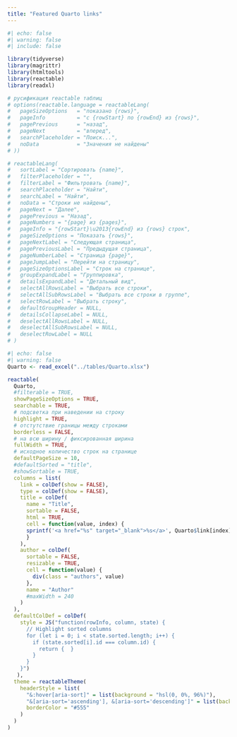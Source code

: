 ```yaml
---
title: "Featured Quarto links"
---
```


```r
#| echo: false
#| warning: false
#| include: false

library(tidyverse)
library(magrittr)
library(htmltools)
library(reactable)
library(readxl)

# русификация reactable таблиц
# options(reactable.language = reactableLang(
#   pageSizeOptions   = "показано {rows}",
#   pageInfo          = "с {rowStart} по {rowEnd} из {rows}",
#   pagePrevious      = "назад",
#   pageNext          = "вперед",
#   searchPlaceholder = "Поиск...",
#   noData            = "Значения не найдены"
# ))

# reactableLang(
#   sortLabel = "Сортировать {name}",
#   filterPlaceholder = "",
#   filterLabel = "Фильтровать {name}",
#   searchPlaceholder = "Найти",
#   searchLabel = "Найти",
#   noData = "Строки не найдены",
#   pageNext = "Далее",
#   pagePrevious = "Назад",
#   pageNumbers = "{page} из {pages}",
#   pageInfo = "{rowStart}\u2013{rowEnd} из {rows} строк",
#   pageSizeOptions = "Показать {rows}",
#   pageNextLabel = "Следующая страница",
#   pagePreviousLabel = "Предыдущая страница",
#   pageNumberLabel = "Страница {page}",
#   pageJumpLabel = "Перейти на страницу",
#   pageSizeOptionsLabel = "Строк на странице",
#   groupExpandLabel = "Группировка",
#   detailsExpandLabel = "Детальный вид",
#   selectAllRowsLabel = "Выбрать все строки",
#   selectAllSubRowsLabel = "Выбрать все строки в группе",
#   selectRowLabel = "Выбрать строку",
#   defaultGroupHeader = NULL,
#   detailsCollapseLabel = NULL,
#   deselectAllRowsLabel = NULL,
#   deselectAllSubRowsLabel = NULL,
#   deselectRowLabel = NULL
# )
```

::: {.column-page-inset-right}

```r
#| echo: false
#| warning: false
Quarto <- read_excel("../tables/Quarto.xlsx")

reactable(
  Quarto, 
  #filterable = TRUE,
  showPageSizeOptions = TRUE, 
  searchable = TRUE,
  # подсветка при наведении на строку
  highlight = TRUE,
  # отстутствие границы между строками
  borderless = FALSE,
  # на всю ширину / фиксированная ширина
  fullWidth = TRUE,
  # исходное количество строк на странице
  defaultPageSize = 10,
  #defaultSorted = "title",
  #showSortable = TRUE,
  columns = list( 
    link = colDef(show = FALSE),
    type = colDef(show = FALSE),
    title = colDef(
      name = "Title",
      sortable = FALSE,
      html = TRUE, 
      cell = function(value, index) {
      sprintf('<a href="%s" target="_blank">%s</a>', Quarto$link[index], value)
      }
    ),
    author = colDef(
      sortable = FALSE,
      resizable = TRUE,
      cell = function(value) {
        div(class = "authors", value)
      },
      name = "Author"
      #maxWidth = 240
    )
  ),
  defaultColDef = colDef(
    style = JS("function(rowInfo, column, state) {
      // Highlight sorted columns
      for (let i = 0; i < state.sorted.length; i++) {
        if (state.sorted[i].id === column.id) {
          return {  }
        }
      }
    }")
   ),
  theme = reactableTheme(
    headerStyle = list(
      "&:hover[aria-sort]" = list(background = "hsl(0, 0%, 96%)"),
      "&[aria-sort='ascending'], &[aria-sort='descending']" = list(background = "hsl(0, 0%, 96%)"),
      borderColor = "#555"
    )
  )
)
```


:::